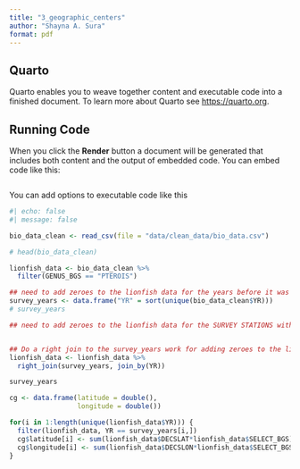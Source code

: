 ```yaml
---
title: "3_geographic_centers"
author: "Shayna A. Sura"
format: pdf
---
```


## Quarto

Quarto enables you to weave together content and executable code into a finished document. To learn more about Quarto see <https://quarto.org>.

## Running Code

When you click the **Render** button a document will be generated that includes both content and the output of embedded code. You can embed code like this:

```r

```

You can add options to executable code like this 

```r
#| echo: false
#| message: false

bio_data_clean <- read_csv(file = "data/clean_data/bio_data.csv")

# head(bio_data_clean)

```


```r

lionfish_data <- bio_data_clean %>% 
  filter(GENUS_BGS == "PTEROIS")

## need to add zeroes to the lionfish data for the years before it was detected and any years it wasn't detected when surveys were done.
survey_years <- data.frame("YR" = sort(unique(bio_data_clean$YR)))
# survey_years

## need to add zeroes to the lionfish data for the SURVEY STATIONS within each year where lionfish were NOT detected...


## Do a right join to the survey_years work for adding zeroes to the lionfish_data to get the animation to show the blank years.
lionfish_data <- lionfish_data %>% 
  right_join(survey_years, join_by(YR))

```



```r

survey_years

cg <- data.frame(latitude = double(),
                 longitude = double())

for(i in 1:length(unique(lionfish_data$YR))) {
  filter(lionfish_data, YR == survey_years[i,])
  cg$latitude[i] <- sum(lionfish_data$DECSLAT*lionfish_data$SELECT_BGS)
  cg$longitude[i] <- sum(lionfish_data$DECSLON*lionfish_data$SELECT_BGS)
}
  

```



